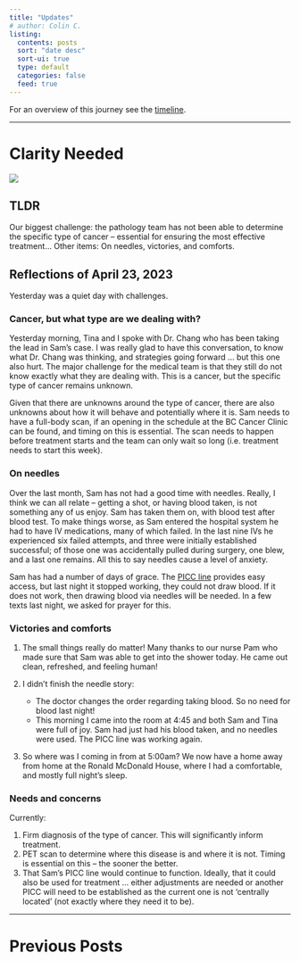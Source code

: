 ```yaml
---
title: "Updates"
# author: Colin C.
listing:
  contents: posts
  sort: "date desc"
  sort-ui: true
  type: default
  categories: false
  feed: true
---
```


For an overview of this journey see the [timeline](./timeline.html).

------------------------------------------------------------------------

# Clarity Needed

![](/img/sam-clean.jpg){fig-align="center"}

## TLDR

Our biggest challenge: the pathology team has not been able to determine the specific type of cancer -- essential for ensuring the most effective treatment... Other items: On needles, victories, and comforts.

## Reflections of April 23, 2023

Yesterday was a quiet day with challenges.

### Cancer, but what type are we dealing with?

Yesterday morning, Tina and I spoke with Dr. Chang who has been taking the lead in Sam's case. I was really glad to have this conversation, to know what Dr. Chang was thinking, and strategies going forward ... but this one also hurt. The major challenge for the medical team is that they still do not know exactly what they are dealing with. This is a cancer, but the specific type of cancer remains unknown.

Given that there are unknowns around the type of cancer, there are also unknowns about how it will behave and potentially where it is. Sam needs to have a full-body scan, if an opening in the schedule at the BC Cancer Clinic can be found, and timing on this is essential. The scan needs to happen before treatment starts and the team can only wait so long (i.e. treatment needs to start this week).

### On needles

Over the last month, Sam has not had a good time with needles. Really, I think we can all relate -- getting a shot, or having blood taken, is not something any of us enjoy. Sam has taken them on, with blood test after blood test. To make things worse, as Sam entered the hospital system he had to have IV medications, many of which failed. In the last nine IVs he experienced six failed attempts, and three were initially established successful; of those one was accidentally pulled during surgery, one blew, and a last one remains. All this to say needles cause a level of anxiety.

Sam has had a number of days of grace. The [PICC line](http://www.cw.bc.ca/library/pdf/pamphlets/BCCH1552_PICC.pdf) provides easy access, but last night it stopped working, they could not draw blood. If it does not work, then drawing blood via needles will be needed. In a few texts last night, we asked for prayer for this.

### Victories and comforts

1.  The small things really do matter! Many thanks to our nurse Pam who made sure that Sam was able to get into the shower today. He came out clean, refreshed, and feeling human!

2.  I didn't finish the needle story:

    -   The doctor changes the order regarding taking blood. So no need for blood last night!
    -   This morning I came into the room at 4:45 and both Sam and Tina were full of joy. Sam had just had his blood taken, and no needles were used. The PICC line was working again.

3.  So where was I coming in from at 5:00am? We now have a home away from home at the Ronald McDonald House, where I had a comfortable, and mostly full night's sleep.

### Needs and concerns

Currently:

1.  Firm diagnosis of the type of cancer. This will significantly inform treatment.
2.  PET scan to determine where this disease is and where it is not. Timing is essential on this -- the sooner the better.
3.  That Sam's PICC line would continue to function. Ideally, that it could also be used for treatment ... either adjustments are needed or another PICC will need to be established as the current one is not 'centrally located' (not exactly where they need it to be).

------------------------------------------------------------------------

# Previous Posts
